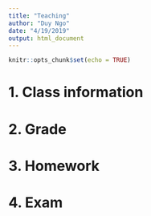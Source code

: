 ---
title: "Teaching"
author: "Duy Ngo"
date: "4/19/2019"
output: html_document
---

```{r setup, include=FALSE}
knitr::opts_chunk$set(echo = TRUE)
```


# 1. Class information

# 2. Grade

# 3. Homework

# 4. Exam